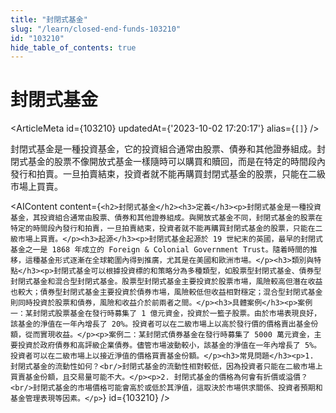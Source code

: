 ```yaml
---
title: "封閉式基金"
slug: "/learn/closed-end-funds-103210"
id: "103210"
hide_table_of_contents: true
---
```



# 封閉式基金

<ArticleMeta id={103210} updatedAt={'2023-10-02 17:20:17'} alias={`[]`} />
<div className='border-solid border-b border-t-0 my-4 border-[var(--ifm-color-gray-300)]' />

封閉式基金是一種投資基金，它的投資組合通常由股票、債券和其他證券組成。封閉式基金的股票不像開放式基金一樣隨時可以購買和贖回，而是在特定的時間段內發行和拍賣。一旦拍賣結束，投資者就不能再購買封閉式基金的股票，只能在二級市場上買賣。

<AIContent content={`<h2>封閉式基金</h2><h3>定義</h3><p>封閉式基金是一種投資基金，其投資組合通常由股票、債券和其他證券組成。與開放式基金不同，封閉式基金的股票在特定的時間段內發行和拍賣，一旦拍賣結束，投資者就不能再購買封閉式基金的股票，只能在二級市場上買賣。</p><h3>起源</h3><p>封閉式基金起源於 19 世紀末的英國，最早的封閉式基金之一是 1868 年成立的 Foreign & Colonial Government Trust。隨着時間的推移，這種基金形式逐漸在全球範圍內得到推廣，尤其是在美國和歐洲市場。</p><h3>類別與特點</h3><p>封閉式基金可以根據投資標的和策略分為多種類型，如股票型封閉式基金、債券型封閉式基金和混合型封閉式基金。股票型封閉式基金主要投資於股票市場，風險較高但潛在收益也較大；債券型封閉式基金主要投資於債券市場，風險較低但收益相對穩定；混合型封閉式基金則同時投資於股票和債券，風險和收益介於前兩者之間。</p><h3>具體案例</h3><p>案例一：某封閉式股票基金在發行時募集了 1 億元資金，投資於一籃子股票。由於市場表現良好，該基金的淨值在一年內增長了 20%。投資者可以在二級市場上以高於發行價的價格賣出基金份額，從而實現收益。</p><p>案例二：某封閉式債券基金在發行時募集了 5000 萬元資金，主要投資於政府債券和高評級企業債券。儘管市場波動較小，該基金的淨值在一年內增長了 5%。投資者可以在二級市場上以接近淨值的價格買賣基金份額。</p><h3>常見問題</h3><p>1. 封閉式基金的流動性如何？<br/>封閉式基金的流動性相對較低，因為投資者只能在二級市場上買賣基金份額，且交易量可能不大。</p><p>2. 封閉式基金的價格為何會有折價或溢價？<br/>封閉式基金的市場價格可能會高於或低於其淨值，這取決於市場供求關係、投資者預期和基金管理表現等因素。</p>`} id={103210} />
